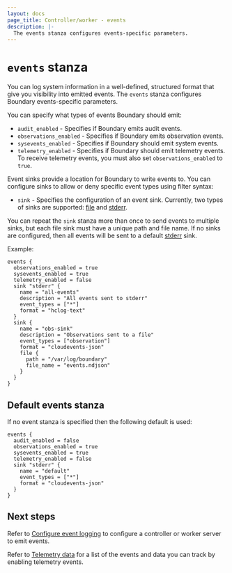 ```yaml
---
layout: docs
page_title: Controller/worker - events
description: |-
  The events stanza configures events-specific parameters.
---
```


# `events` stanza

You can log system information in a well-defined, structured format that give you visibility into emitted events.
The `events` stanza configures Boundary events-specific parameters.

You can specify what types of events Boundary should emit:

- `audit_enabled` - Specifies if Boundary emits audit events.
- `observations_enabled` - Specifies if Boundary emits observation events.
- `sysevents_enabled` - Specifies if Boundary should emit system events.
- `telemetry_enabled` - Specifies if Boundary should emit telemetry events.
To receive telemetry events, you must also set `observations_enabled` to `true`.

Event sinks provide a location for Boundary to write events to.
You can configure sinks to allow or deny specific event types using filter syntax:

- `sink` - Specifies the configuration of an event sink.
Currently, two types of sinks are supported: [file](/boundary/docs/configuration/events/file) and [stderr](/boundary/docs/configuration/events/stderr).

You can repeat the `sink` stanza more than once to send events to multiple sinks, but each file sink must have a unique path and file name.
If no sinks are configured, then all events will be sent to a default [stderr](/boundary/docs/configuration/events/stderr) sink.

Example:

```hcl
events {
  observations_enabled = true
  sysevents_enabled = true
  telemetry_enabled = false
  sink "stderr" {
    name = "all-events"
    description = "All events sent to stderr"
    event_types = ["*"]
    format = "hclog-text"
  }
  sink {
    name = "obs-sink"
    description = "Observations sent to a file"
    event_types = ["observation"]
    format = "cloudevents-json"
    file {
      path = "/var/log/boundary"
      file_name = "events.ndjson"
    }
  }
}
```

## Default events stanza

If no event stanza is specified then the following default is used:

```hcl
events {
  audit_enabled = false
  observations_enabled = true
  sysevents_enabled = true
  telemetry_enabled = false
  sink "stderr" {
    name = "default"
    event_types = ["*"]
    format = "cloudevents-json"
  }
}
```

## Next steps

Refer to [Configure event logging](/boundary/docs/configuration/events/configure-events) to configure a controller or worker server to emit events.

Refer to [Telemetry data](/boundary/docs/configuration/events/telemetry-data) for a list of the events and data you can track by enabling telemetry events.